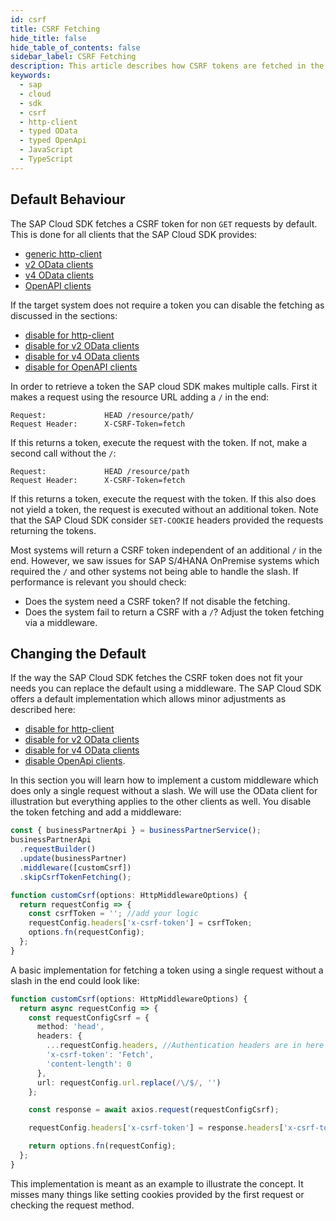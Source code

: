 ```yaml
---
id: csrf
title: CSRF Fetching
hide_title: false
hide_table_of_contents: false
sidebar_label: CSRF Fetching
description: This article describes how CSRF tokens are fetched in the SDK and how you can configure the fetching.
keywords:
  - sap
  - cloud
  - sdk
  - csrf
  - http-client
  - typed OData
  - typed OpenApi
  - JavaScript
  - TypeScript
---
```


## Default Behaviour

The SAP Cloud SDK fetches a CSRF token for non `GET` requests by default.
This is done for all clients that the SAP Cloud SDK provides:

- [generic http-client](./http-client#csrf-token-fetching)
- [v2 OData clients](../odata/v2-client#handling-of-cross-site-request-forgery-tokens)
- [v4 OData clients](../odata/v4-client#handling-of-cross-site-request-forgery-tokens)
- [OpenAPI clients](../openapi/execute-request#handling-of-cross-site-request-forgery-tokens)

If the target system does not require a token you can disable the fetching as discussed in the sections:

- [disable for http-client](./http-client#csrf-token-fetching)
- [disable for v2 OData clients](../odata/v2-client#hskip-csrf-token-handling)
- [disable for v4 OData clients](../odata/v4-client#skip-csrf-token-handling)
- [disable for OpenAPI clients](../openapi/execute-request#skip-csrf-token-handling)

In order to retrieve a token the SAP cloud SDK makes multiple calls.
First it makes a request using the resource URL adding a `/` in the end:

```
Request:             HEAD /resource/path/
Request Header:      X-CSRF-Token=fetch
```

If this returns a token, execute the request with the token.
If not, make a second call without the `/`:

```
Request:             HEAD /resource/path
Request Header:      X-CSRF-Token=fetch
```

If this returns a token, execute the request with the token.
If this also does not yield a token, the request is executed without an additional token.
Note that the SAP Cloud SDK consider `SET-COOKIE` headers provided the requests returning the tokens.

Most systems will return a CSRF token independent of an additional `/` in the end.
However, we saw issues for SAP S/4HANA OnPremise systems which required the `/` and other systems not being able to handle the slash.
If performance is relevant you should check:

- Does the system need a CSRF token? If not disable the fetching.
- Does the system fail to return a CSRF with a `/`? Adjust the token fetching via a middleware.

## Changing the Default

If the way the SAP Cloud SDK fetches the CSRF token does not fit your needs you can replace the default using a middleware.
The SAP Cloud SDK offers a default implementation which allows minor adjustments as described here:

- [disable for http-client](./http-client#csrf-token-fetching)
- [disable for v2 OData clients](../odata/v2-client#custom-csrf-token-handling)
- [disable for v4 OData clients](../odata/v4-client#custom-csrf-token-handling)
- [disable OpenApi clients](../openapi/execute-request#custom-csrf-token-handling).

In this section you will learn how to implement a custom middleware which does only a single request without a slash.
We will use the OData client for illustration but everything applies to the other clients as well.
You disable the token fetching and add a middleware:

```ts
const { businessPartnerApi } = businessPartnerService();
businessPartnerApi
  .requestBuilder()
  .update(businessPartner)
  .middleware([customCsrf])
  .skipCsrfTokenFetching();

function customCsrf(options: HttpMiddlewareOptions) {
  return requestConfig => {
    const csrfToken = ''; //add your logic
    requestConfig.headers['x-csrf-token'] = csrfToken;
    options.fn(requestConfig);
  };
}
```

A basic implementation for fetching a token using a single request without a slash in the end could look like:

```ts
function customCsrf(options: HttpMiddlewareOptions) {
  return async requestConfig => {
    const requestConfigCsrf = {
      method: 'head',
      headers: {
        ...requestConfig.headers, //Authentication headers are in here
        'x-csrf-token': 'Fetch',
        'content-length': 0
      },
      url: requestConfig.url.replace(/\/$/, '')
    };

    const response = await axios.request(requestConfigCsrf);

    requestConfig.headers['x-csrf-token'] = response.headers['x-csrf-token'];

    return options.fn(requestConfig);
  };
}
```

This implementation is meant as an example to illustrate the concept.
It misses many things like setting cookies provided by the first request or checking the request method.

